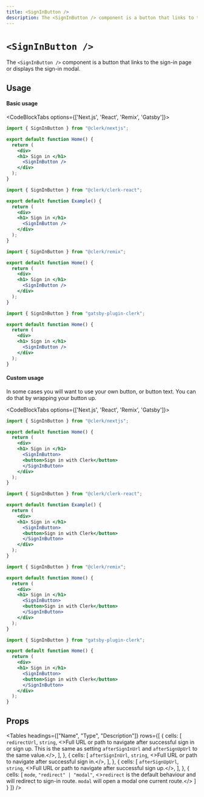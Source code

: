 ```yaml
---
title: <SignInButton />
description: The <SignInButton /> component is a button that links to the sign-in page or displays the sign-in modal.
---
```


# `<SignInButton />`

The `<SignInButton />` component is a button that links to the sign-in page or displays the sign-in modal.

## Usage

#### Basic usage

<CodeBlockTabs options={['Next.js', 'React', 'Remix', 'Gatsby']}>
  ```jsx filename="pages/index.js"
  import { SignInButton } from "@clerk/nextjs";

  export default function Home() {
    return (
      <div>
      <h1> Sign in </h1>
        <SignInButton />
      </div>
    );
  }
  ```

  ```jsx filename="example.js"
  import { SignInButton } from "@clerk/clerk-react";

  export default function Example() {
    return (
      <div>
      <h1> Sign in </h1>
        <SignInButton />
      </div>
    );
  }
  ```

  ```jsx filename="pages/index.js"
  import { SignInButton } from "@clerk/remix";

  export default function Home() {
    return (
      <div>
      <h1> Sign in </h1>
        <SignInButton />
      </div>
    );
  }
  ```

  ```jsx filename="pages/index.js"
  import { SignInButton } from "gatsby-plugin-clerk";

  export default function Home() {
    return (
      <div>
      <h1> Sign in </h1>
        <SignInButton />
      </div>
    );
  }
  ```
</CodeBlockTabs>

#### Custom usage

In some cases you will want to use your own button, or button text. You can do that by wrapping your button up.

<CodeBlockTabs options={['Next.js', 'React', 'Remix', 'Gatsby']}>
  ```jsx filename="pages/index.js"
  import { SignInButton } from "@clerk/nextjs";

  export default function Home() {
    return (
      <div>
      <h1> Sign in </h1>
        <SignInButton>
        <button>Sign in with Clerk</button>
        </SignInButton>
      </div>
    );
  }
  ```

  ```jsx filename="example.js"
  import { SignInButton } from "@clerk/clerk-react";

  export default function Example() {
    return (
      <div>
      <h1> Sign in </h1>
        <SignInButton>
        <button>Sign in with Clerk</button>
        </SignInButton>
      </div>
    );
  }
  ```

  ```jsx filename="pages/index.js"
  import { SignInButton } from "@clerk/remix";

  export default function Home() {
    return (
      <div>
      <h1> Sign in </h1>
        <SignInButton>
        <button>Sign in with Clerk</button>
        </SignInButton>
      </div>
    );
  }
  ```

  ```jsx filename="pages/index.js"
  import { SignInButton } from "gatsby-plugin-clerk";

  export default function Home() {
    return (
      <div>
      <h1> Sign in </h1>
        <SignInButton>
        <button>Sign in with Clerk</button>
        </SignInButton>
      </div>
    );
  }
  ```
</CodeBlockTabs>

## Props

<Tables
  headings={["Name", "Type", "Description"]}
  rows={[
    {
      cells: [
        <code>redirectUrl</code>,
        <code>string</code>,
        <>Full URL or path to navigate after successful sign in or sign up. This is the same as setting <code>afterSignInUrl</code> and <code>afterSignUpUrl</code> to the same value.</>,
      ],
    },
    {
      cells: [
        <code>afterSignInUrl</code>,
        <code>string</code>,
        <>Full URL or path to navigate after successful sign in.</>,
      ],
    },
    {
      cells: [
        <code>afterSignUpUrl</code>,
        <code>string</code>,
        <>Full URL or path to navigate after successful sign up.</>,
      ],
    },
    {
      cells: [
        <code>mode</code>,
        <code>"redirect" | "modal"</code>,
        <><code>redirect</code> is the default behaviour and will redirect to sign-in route. <code>modal</code> will open a modal one current route.</>
      ]
    }
  ]}
/>
